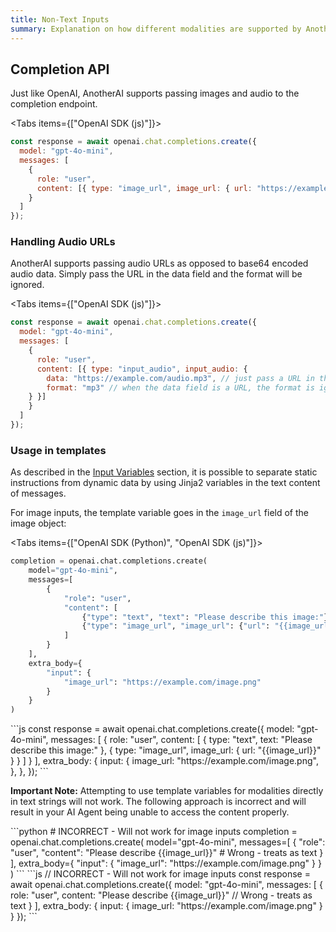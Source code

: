 ```yaml
---
title: Non-Text Inputs
summary: Explanation on how different modalities are supported by AnotherAI
---
```



## Completion API

Just like OpenAI, AnotherAI supports passing images and audio to the completion endpoint.

<Tabs items={["OpenAI SDK (js)"]}>
<Tab>
```js
const response = await openai.chat.completions.create({
  model: "gpt-4o-mini",
  messages: [
    {
      role: "user",
      content: [{ type: "image_url", image_url: { url: "https://example.com/image.png" } }]
    }
  ]
});
```
</Tab>
</Tabs>

### Handling Audio URLs

AnotherAI supports passing audio URLs as opposed to base64 encoded audio data. Simply pass the URL in the data field and the format will be ignored.

<Tabs items={["OpenAI SDK (js)"]}>
<Tab>
```js
const response = await openai.chat.completions.create({
  model: "gpt-4o-mini",
  messages: [
    {
      role: "user",
      content: [{ type: "input_audio", input_audio: { 
        data: "https://example.com/audio.mp3", // just pass a URL in the data field
        format: "mp3" // when the data field is a URL, the format is ignored
    } }]
    }
  ]
});
```
</Tab>
</Tabs>

### Usage in templates

As described in the [Input Variables](/observability/input-variables) section, it is possible to separate static instructions from dynamic data by using Jinja2 variables in the text content of messages.

For image inputs, the template variable goes in the `image_url` field of the image object:

<Tabs items={["OpenAI SDK (Python)", "OpenAI SDK (js)"]}>
<Tab>
```python
completion = openai.chat.completions.create(
    model="gpt-4o-mini",
    messages=[
        {
            "role": "user",
            "content": [
                {"type": "text", "text": "Please describe this image:"},
                {"type": "image_url", "image_url": {"url": "{{image_url}}"}}
            ]
        }
    ],
    extra_body={
        "input": {
            "image_url": "https://example.com/image.png"
        }
    }
)
```
</Tab>
<Tab>
```js
const response = await openai.chat.completions.create({
  model: "gpt-4o-mini",
  messages: [
    {
      role: "user",
      content: [
        { type: "text", text: "Please describe this image:" },
        { type: "image_url", image_url: { url: "{{image_url}}" } }
      ]
    }
  ],
  extra_body: {
    input: {
      image_url: "https://example.com/image.png",
    },
  },
});
```
</Tab>
</Tabs>

**Important Note:** Attempting to use template variables for modalities directly in text strings will not work. The following approach is incorrect and will result in your AI Agent being unable to access the content properly.

<Accordions>
<Accordion title="Example of Incorrect Format">
<Tabs items={["OpenAI SDK (Python)", "OpenAI SDK (js)"]}>
<Tab>
```python
# INCORRECT - Will not work for image inputs
completion = openai.chat.completions.create(
    model="gpt-4o-mini",
    messages=[
        {
            "role": "user",
            "content": "Please describe {{image_url}}"  # Wrong - treats as text
        }
    ],
    extra_body={
        "input": {
            "image_url": "https://example.com/image.png"
        }
    }
)
```
</Tab>
<Tab>
```js
// INCORRECT - Will not work for image inputs
const response = await openai.chat.completions.create({
  model: "gpt-4o-mini",
  messages: [
    {
      role: "user",
      content: "Please describe {{image_url}}"  // Wrong - treats as text
    }
  ],
  extra_body: {
    input: {
      image_url: "https://example.com/image.png"
    }
  }
});
```
</Tab>
</Tabs>
</Accordion>
</Accordions>



